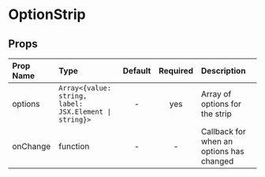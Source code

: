 
<Meta title="MDX|OptionStrip" component={OptionStrip} />

# OptionStrip

<Story name="OptionStrip">
  <div class="component-box">
    <OptionStrip
      options={[
        { value: "1", label: "x" },
        { value: "2", label: "y" },
        { value: "3", label: "z" }
      ]}
    />
  </div>
</Story>

<div class="props-table">

## Props

| Prop Name | Type                                                                  | Default | Required | Description                                 |
| :-------- | :-------------------------------------------------------------------- | :-----: | :------: | :------------------------------------------ |
| options   | <code>Array<{value: string, label: JSX.Element &#124; string}></code> |    -    |   yes    | Array of options for the strip                |
| onChange  | function                                                              |    -    |    -     | Callback for when an options has changed |

</div>
